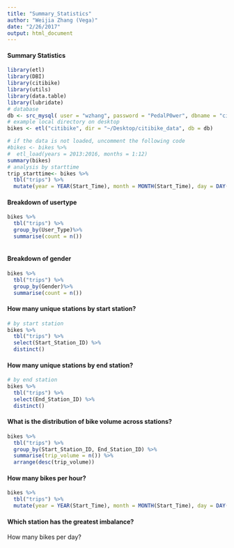 ```yaml
---
title: "Summary_Statistics"
author: "Weijia Zhang (Vega)"
date: "2/26/2017"
output: html_document
---
```

#### Summary Statistics

```r
library(etl)
library(DBI)
library(citibike)
library(utils)
library(data.table)
library(lubridate)
# database
db <- src_mysql( user = "wzhang", password = "PedalP0wer", dbname = "citibike", host ="scidb.smith.edu", port = 3306)
# example local directory on desktop 
bikes <- etl("citibike", dir = "~/Desktop/citibike_data", db = db)
```


```r
# if the data is not loaded, uncomment the following code
#bikes <- bikes %>%
#  etl_load(years = 2013:2016, months = 1:12)
summary(bikes)
# analysis by starttime
trip_starttime<- bikes %>%
  tbl("trips") %>%
  mutate(year = YEAR(Start_Time), month = MONTH(Start_Time), day = DAY(Start_Time), hour = HOUR(Start_Time), minute = MINUTE(Start_Time)) 


```

#### Breakdown of usertype
```r
bikes %>%
  tbl("trips") %>%
  group_by(User_Type)%>%
  summarise(count = n())
  
```

#### Breakdown of gender
```r
bikes %>%
  tbl("trips") %>%
  group_by(Gender)%>%
  summarise(count = n())
```


#### How many unique stations by start station?
```r
# by start station
bikes %>%
  tbl("trips") %>%
  select(Start_Station_ID) %>%
  distinct()
```

#### How many unique stations by end station?
```r
# by end station
bikes %>%
  tbl("trips") %>%
  select(End_Station_ID) %>%
  distinct()
```


#### What is the distribution of bike volume across stations?
```r
bikes %>%
  tbl("trips") %>%
  group_by(Start_Station_ID, End_Station_ID) %>%
  summarise(trip_volume = n()) %>%
  arrange(desc(trip_volume))

```

#### How many bikes per hour?
```r
bikes %>%
  tbl("trips") %>%
  mutate(year = YEAR(Start_Time), month = MONTH(Start_Time), day = DAY(Start_Time), hour = HOUR(Start_Time), minute = MINUTE(Start_Time)) 
```

#### Which station has the greatest imbalance?
How many bikes per day?
